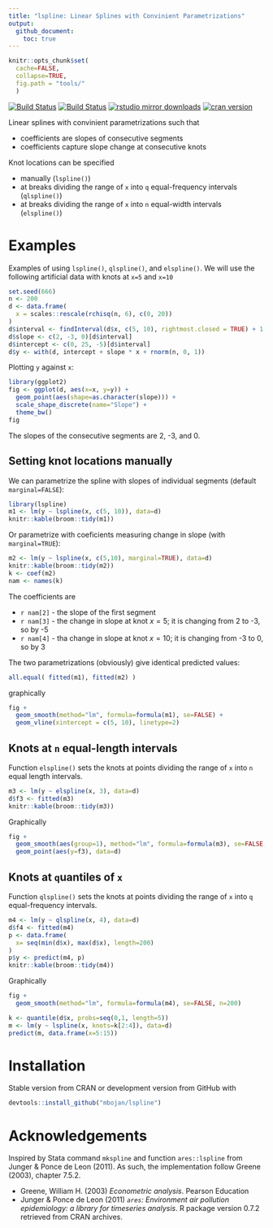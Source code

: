 ```yaml
---
title: "lspline: Linear Splines with Convinient Parametrizations"
output: 
  github_document:
    toc: true
---
```


```r
knitr::opts_chunk$set(
  cache=FALSE,
  collapse=TRUE,
  fig.path = "tools/"
  )
```

[![Build Status](https://travis-ci.org/mbojan/lspline.png?branch=master)](https://travis-ci.org/mbojan/lspline)
[![Build Status](https://ci.appveyor.com/api/projects/status/lupt5o61rsqwqt97?svg=true)](https://ci.appveyor.com/project/mbojan/lspline)
[![rstudio mirror downloads](http://cranlogs.r-pkg.org/badges/lspline?color=2ED968)](http://cranlogs.r-pkg.org/)
[![cran version](http://www.r-pkg.org/badges/version/lspline)](https://cran.r-project.org/package=lspline)


Linear splines with convinient parametrizations such that

- coefficients are slopes of consecutive segments
- coefficients capture slope change at consecutive knots

Knot locations can be specified

- manually (`lspline()`)
- at breaks dividing the range of `x` into `q` equal-frequency intervals (`qlspline()`)
- at breaks dividing the range of `x` into `n` equal-width intervals (`elspline()`)



# Examples

Examples of using `lspline()`, `qlspline()`, and `elspline()`.
We will use the following artificial data with knots at `x=5` and `x=10`

```r
set.seed(666)
n <- 200
d <- data.frame(
  x = scales::rescale(rchisq(n, 6), c(0, 20))
)
d$interval <- findInterval(d$x, c(5, 10), rightmost.closed = TRUE) + 1
d$slope <- c(2, -3, 0)[d$interval]
d$intercept <- c(0, 25, -5)[d$interval]
d$y <- with(d, intercept + slope * x + rnorm(n, 0, 1))
```

Plotting `y` against `x`:

```r
library(ggplot2)
fig <- ggplot(d, aes(x=x, y=y)) + 
  geom_point(aes(shape=as.character(slope))) +
  scale_shape_discrete(name="Slope") +
  theme_bw()
fig
```

The slopes of the consecutive segments are 2, -3, and 0.




## Setting knot locations manually

We can parametrize the spline with slopes of individual segments (default `marginal=FALSE`):

```r
library(lspline)
m1 <- lm(y ~ lspline(x, c(5, 10)), data=d)
knitr::kable(broom::tidy(m1))
```

Or parametrize with coeficients measuring change in slope (with `marginal=TRUE`):

```r
m2 <- lm(y ~ lspline(x, c(5,10), marginal=TRUE), data=d)
knitr::kable(broom::tidy(m2))
k <- coef(m2)
nam <- names(k)
```

The coefficients are

- ``r nam[2]`` - the slope of the first segment
- ``r nam[3]`` - the change in slope at knot $x=5$; it is changing from 2 to -3, so by -5
- ``r nam[4]`` - tha change in slope at knot $x=10$; it is changing from -3 to 0, so by 3

The two parametrizations (obviously) give identical predicted values:

```r
all.equal( fitted(m1), fitted(m2) )
```

graphically

```r
fig +
  geom_smooth(method="lm", formula=formula(m1), se=FALSE) +
  geom_vline(xintercept = c(5, 10), linetype=2)
```




## Knots at `n` equal-length intervals

Function `elspline()` sets the knots at points dividing the range of `x` into `n` equal length intervals.

```r
m3 <- lm(y ~ elspline(x, 3), data=d)
d$f3 <- fitted(m3)
knitr::kable(broom::tidy(m3))
```

Graphically

```r
fig +
  geom_smooth(aes(group=1), method="lm", formula=formula(m3), se=FALSE, n=200) +
  geom_point(aes(y=f3), data=d)
```




## Knots at `q`uantiles of `x`

Function `qlspline()` sets the knots at points dividing the range of `x` into `q` equal-frequency intervals.

```r
m4 <- lm(y ~ qlspline(x, 4), data=d)
d$f4 <- fitted(m4)
p <- data.frame(
  x= seq(min(d$x), max(d$x), length=200)
)
p$y <- predict(m4, p)
knitr::kable(broom::tidy(m4))
```

Graphically

```r
fig +
  geom_smooth(method="lm", formula=formula(m4), se=FALSE, n=200)
```

```r
k <- quantile(d$x, probs=seq(0,1, length=5))
m <- lm(y ~ lspline(x, knots=k[2:4]), data=d)
predict(m, data.frame(x=5:15))
```



# Installation

Stable version from CRAN or development version from GitHub with

```r
devtools::install_github("mbojan/lspline")
```




# Acknowledgements

Inspired by Stata command `mkspline` and function `ares::lspline` from Junger & Ponce de Leon (2011). As such, the implementation follow Greene (2003), chapter 7.5.2.

- Greene, William H. (2003) *Econometric analysis*. Pearson Education
- Junger & Ponce de Leon (2011) *`ares`: Environment air pollution epidemiology: a library for timeseries analysis*. R package version 0.7.2 retrieved from CRAN archives.
